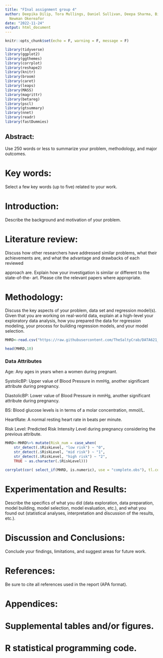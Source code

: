 ```yaml
---
title: "FInal assignment group 4"
author: Deepika Dilip, Tora Mullings, Daniel Sullivan, Deepa Sharma, Bikram Barua,
  Newman Okereafor
date: "2022-11-24"
output: html_document
---
```


```r
knitr::opts_chunk$set(echo = F, warning = F, message = F)
```

```r
library(tidyverse)
library(ggplot2)
library(ggthemes)
library(corrplot)
library(reshape2)
library(knitr)
library(broom)
library(caret)
library(leaps)
library(MASS)
library(magrittr)
library(betareg)
library(pscl)
library(gtsummary)
library(nnet)
library(readr)
library(fastDummies)
```


## Abstract:

Use 250 words or less to summarize your problem, methodology, and major outcomes.

# Key words:

Select a few key words (up to five) related to your work.

# Introduction:

Describe the background and motivation of your problem.

# Literature review:

Discuss how other researchers have addressed similar problems, what their achievements are, and what the advantage and drawbacks of each    reviewed
 
approach are. Explain how your investigation is similar or different to the state-of-the- art. Please cite the relevant papers where appropriate.

# Methodology:

Discuss the key aspects of your problem, data set and regression model(s). Given that you are working on real-world data, explain at a high-level your exploratory data analysis, how you prepared the data for regression modeling, your process for building regression models, and your model selection.

```r
MHRD<-read.csv("https://raw.githubusercontent.com/TheSaltyCrab/DATA621_Final/main/Maternal%20Health%20Risk%20Data%20Set.csv")
```


```r
head(MHRD,10)
```
### Data Attributes

Age: Any ages in years when a women during pregnant.

SystolicBP: Upper value of Blood Pressure in mmHg, another significant attribute during pregnancy.

DiastolicBP: Lower value of Blood Pressure in mmHg, another significant attribute during pregnancy.

BS: Blood glucose levels is in terms of a molar concentration, mmol/L.

HeartRate: A normal resting heart rate in beats per minute.

Risk Level: Predicted Risk Intensity Level during pregnancy considering 
the previous attribute.
```r
MHRD<-MHRD%>% mutate(Risk_num = case_when(
    str_detect(.$RiskLevel, "low risk") ~ "0",
    str_detect(.$RiskLevel, "mid risk") ~ "1",
    str_detect(.$RiskLevel, "high risk") ~ "2",
    TRUE ~ as.character(.$RiskLevel)))
```

```r
corrplot(cor( select_if(MHRD, is.numeric), use = "complete.obs"), tl.col="black", tl.cex=0.6, order='AOE')
```





# Experimentation and Results:

Describe the specifics of what you did (data exploration, data preparation, model building, model selection, model evaluation, etc.), and what you found out (statistical analyses, interpretation and discussion of the results, etc.).

# Discussion and Conclusions:

Conclude your findings, limitations, and suggest areas for future work.

# References: 

Be sure to cite all references used in the report (APA format).

#   Appendices:
#	Supplemental tables and/or figures.
#	R statistical programming code.
